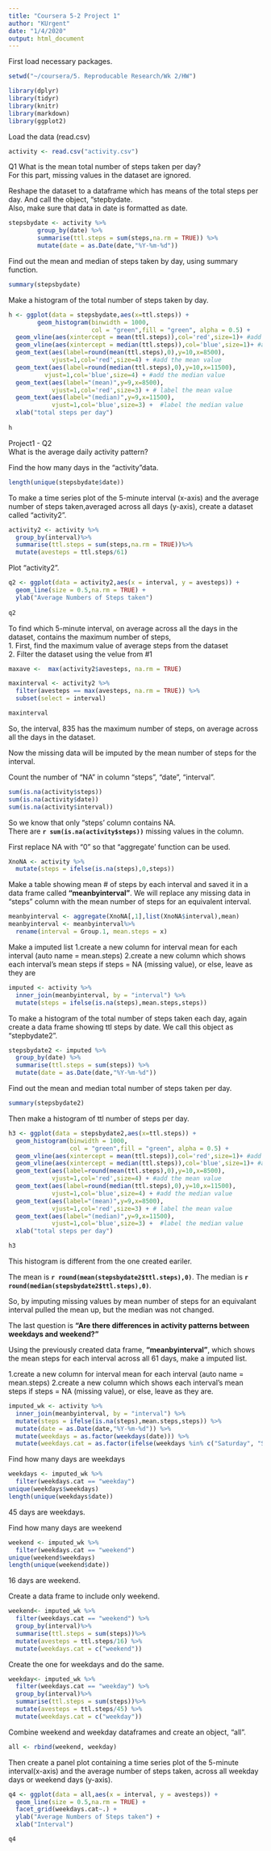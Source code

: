 ---
title: "Coursera 5-2 Project 1"
author: "KUrgent"
date: "1/4/2020"
output: html_document
---

First load necessary packages.  
```{r packages, results='hide'}

setwd("~/coursera/5. Reproducable Research/Wk 2/HW")

library(dplyr)
library(tidyr)
library(knitr)
library(markdown)
library(ggplot2)
```
Load the data (read.csv) 
```{r}
activity <- read.csv("activity.csv")
```
Q1 What is the mean total number of steps taken per day?  
For this part, missing values in the dataset are ignored.  

Reshape the dataset to a dataframe which has means of the total steps per day. 
And call the object, "stepbydate.  
Also, make sure that data in date is formatted as date.

```{r}
stepsbydate <- activity %>%
        group_by(date) %>%
        summarise(ttl.steps = sum(steps,na.rm = TRUE)) %>%
        mutate(date = as.Date(date,"%Y-%m-%d"))
```

Find out the mean and median of steps taken by day, using summary function.  

```{r}
summary(stepsbydate)
```

Make a histogram of the total number of steps taken by day. 
```{r}
h <- ggplot(data = stepsbydate,aes(x=ttl.steps)) +
        geom_histogram(binwidth = 1000,
                       col = "green",fill = "green", alpha = 0.5) +
  geom_vline(aes(xintercept = mean(ttl.steps)),col='red',size=1)+ #add a line to show mean
  geom_vline(aes(xintercept = median(ttl.steps)),col='blue',size=1)+ #add a line to show median
  geom_text(aes(label=round(mean(ttl.steps),0),y=10,x=8500),
            vjust=1,col='red',size=4) + #add the mean value
  geom_text(aes(label=round(median(ttl.steps),0),y=10,x=11500),
          vjust=1,col='blue',size=4) + #add the median value
  geom_text(aes(label="(mean)",y=9,x=8500),
            vjust=1,col='red',size=3) + # label the mean value
  geom_text(aes(label="(median)",y=9,x=11500),
            vjust=1,col='blue',size=3) +  #label the median value
  xlab("total steps per day")
  
h
```

Project1 - Q2  
What is the average daily activity pattern?  

Find the how many days in the "activity"data.

```{r}
length(unique(stepsbydate$date))
```

To make a time series plot of the 5-minute interval (x-axis) and the average number of steps taken,averaged across all days (y-axis), create a dataset called "activity2".

```{r}
activity2 <- activity %>%
  group_by(interval)%>%
  summarise(ttl.steps = sum(steps,na.rm = TRUE))%>% 
  mutate(avesteps = ttl.steps/61)
```

Plot "activity2".

```{r}
q2 <- ggplot(data = activity2,aes(x = interval, y = avesteps)) + 
  geom_line(size = 0.5,na.rm = TRUE) +
  ylab("Average Numbers of Steps taken")
              
q2
```

To find which 5-minute interval, on average across all the days in the dataset, contains the maximum number of steps,  
1. First, find the maximum value of average steps from the dataset  
2. Filter the dataset using the velue from #1

```{r}
maxave <-  max(activity2$avesteps, na.rm = TRUE)

maxinterval <- activity2 %>%
  filter(avesteps == max(avesteps, na.rm = TRUE)) %>%
  subset(select = interval)

maxinterval
```

So, the interval, 835 has the maximum number of steps, on average across all the days
in the dataset.

Now the missing data will be imputed by the mean number of steps for the interval. 

Count the number of "NA" in column "steps", "date", "interval".

```{r}
sum(is.na(activity$steps))
sum(is.na(activity$date))
sum(is.na(activity$interval))
```

So we know that only "steps' column contains NA.  
There are **`r sum(is.na(activity$steps))`** missing values in the column.

First replace NA with "0" so that "aggregate' function can be used.  
```{r}
XnoNA <- activity %>%
  mutate(steps = ifelse(is.na(steps),0,steps))
```

Make a table showing mean # of steps by each interval and saved it in a data frame
called **"meanbyinterval"**.  We will replace any missing data in "steps" column with the mean number of steps for an equivalent interval.


```{r}
meanbyinterval <- aggregate(XnoNA[,1],list(XnoNA$interval),mean)
meanbyinterval <- meanbyinterval%>%
  rename(interval = Group.1, mean.steps = x)
```

Make a imputed list
 1.create a new column for interval mean for each interval (auto name = mean.steps)
 2.create a new column which shows each interval's mean steps
if steps  = NA (missing value), or else, leave as they are

```{r}
imputed <- activity %>%
  inner_join(meanbyinterval, by = "interval") %>%
  mutate(steps = ifelse(is.na(steps),mean.steps,steps))
```

To make a histogram of the total number of steps taken each day,
again create a data frame showing ttl steps by date.
We call this object as "stepbydate2".  

```{r}
stepsbydate2 <- imputed %>%
  group_by(date) %>%
  summarise(ttl.steps = sum(steps)) %>%
  mutate(date = as.Date(date,"%Y-%m-%d"))
```

Find out the mean and median total number of steps taken per day.
```{r}
summary(stepsbydate2)
```


Then make a histogram of ttl number of steps per day.

```{r}
h3 <- ggplot(data = stepsbydate2,aes(x=ttl.steps)) +
  geom_histogram(binwidth = 1000,
                 col = "green",fill = "green", alpha = 0.5) +
  geom_vline(aes(xintercept = mean(ttl.steps)),col='red',size=1)+ #add a line to show mean
  geom_vline(aes(xintercept = median(ttl.steps)),col='blue',size=1)+ #add a line to show median
  geom_text(aes(label=round(mean(ttl.steps),0),y=10,x=8500),
            vjust=1,col='red',size=4) + #add the mean value
  geom_text(aes(label=round(median(ttl.steps),0),y=10,x=11500),
            vjust=1,col='blue',size=4) + #add the median value
  geom_text(aes(label="(mean)",y=9,x=8500),
            vjust=1,col='red',size=3) + # label the mean value
  geom_text(aes(label="(median)",y=9,x=11500),
            vjust=1,col='blue',size=3) +  #label the median value
  xlab("total steps per day")

h3
```

This histogram is different from the one created eariler.


The mean is **`r round(mean(stepsbydate2$ttl.steps),0)`**.
The median is **`r round(median(stepsbydate2$ttl.steps),0)`**.

So, by imputing missing values by mean number of steps for an equivalant
interval pulled the mean up, but the median was not changed.

The last question is **"Are there differences in activity patterns
between weekdays and weekend?"**

Using the previously created data frame, **"meanbyinterval"**, which shows the mean steps for each interval across all 61 days, make a imputed list.

1.create a new column for interval mean for each interval (auto name = mean.steps)
2.create a new column which shows each interval's mean steps if steps  = NA (missing value), or else, leave as they are.

```{r}
imputed_wk <- activity %>%
  inner_join(meanbyinterval, by = "interval") %>%
  mutate(steps = ifelse(is.na(steps),mean.steps,steps)) %>%
  mutate(date = as.Date(date,"%Y-%m-%d")) %>%
  mutate(weekdays = as.factor(weekdays(date))) %>%
  mutate(weekdays.cat = as.factor(ifelse(weekdays %in% c("Saturday", "Sunday"),"weekend","weekday")))
```


Find how many days are weekdays
```{r}
weekdays <- imputed_wk %>%
  filter(weekdays.cat == "weekday")
unique(weekdays$weekdays)
length(unique(weekdays$date))
```

45 days are weekdays.

Find how many days are weekend
```{r}
weekend <- imputed_wk %>%
  filter(weekdays.cat == "weekend")
unique(weekend$weekdays)
length(unique(weekend$date))
```

16 days are weekend.

Create a data frame to include only weekend.

```{r}
weekend<- imputed_wk %>%
  filter(weekdays.cat == "weekend") %>%
  group_by(interval)%>%
  summarise(ttl.steps = sum(steps))%>% 
  mutate(avesteps = ttl.steps/16) %>%
  mutate(weekdays.cat = c("weekend"))
```

Create the one for weekdays and do the same.

```{r}
weekday<- imputed_wk %>%
  filter(weekdays.cat == "weekday") %>%
  group_by(interval)%>%
  summarise(ttl.steps = sum(steps))%>% 
  mutate(avesteps = ttl.steps/45) %>%
  mutate(weekdays.cat = c("weekday"))
```

Combine weekend and weekday dataframes and create an object, "all".

```{r}
all <- rbind(weekend, weekday)
```

Then create a panel plot containing a time series plot of the 5-minute interval(x-axis) and the average number of steps taken, across all weekday days or weekend days (y-axis).

```{r}
q4 <- ggplot(data = all,aes(x = interval, y = avesteps)) + 
  geom_line(size = 0.5,na.rm = TRUE) +
  facet_grid(weekdays.cat~.) +
  ylab("Average Numbers of Steps taken") +
  xlab("Interval")

q4
```